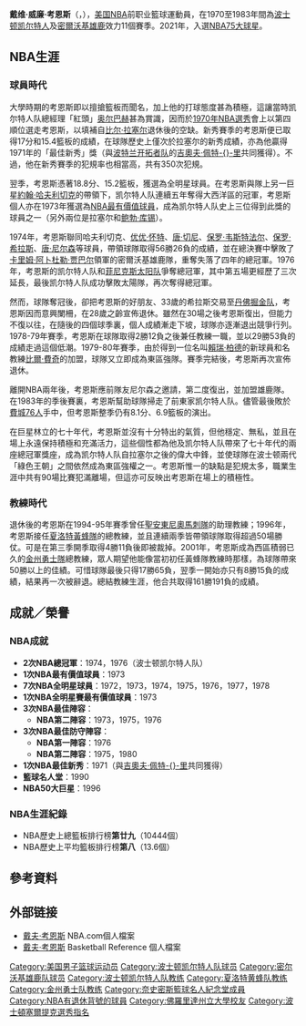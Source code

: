 {{noteTA
|G1=NBA
}}
{{infobox NBA Player
| name = 戴夫·考恩斯
| nickname = Dave、Big Red
| image = Dave Cowens - 2005 NBA Legends Tour - 1-21-05.jpg
| caption = 
| position = [[中鋒|中鋒]]
| height_ft = 6
| height_in = 9
| weight_lb = 230
| nationality = {{USA}}
| birth_date = {{birth date and age|1948|10|25}}
| birth_place = {{USA}}[[肯塔基州|肯塔基州]][[紐波特_(肯塔基州)|紐波特]]
| college = [[佛羅里達州立大學|佛羅里達州立大學]]
| draft_round = 1
| draft_pick = 4
| draft_year = 1970
| draft_team = [[波士頓塞爾提克|波士頓塞爾提克]]
| career_number = 18, 36
| career_start = 1970
| career_end = 1983
| years1          = {{nbay|1970|start}}–{{nbay|1979|end}}
| team1           = [[波士頓塞爾提克|波士頓塞爾提克]]
| years2          = {{nbay|1982|full=y}}
| team2           = [[密爾瓦基公鹿|密爾瓦基公鹿]]
| cyears1         = {{nbay|1978|full=y}}
| cteam1          = [[波士頓塞爾提克|波士頓塞爾提克]]
| cyears2         = {{nbay|1994|start}}–{{nbay|1995|end}}
| cteam2          = [[聖安東尼奧馬刺|聖安東尼奧馬刺]] (助理教練)
| cyears3         = {{nbay|1996|start}}–{{nbay|1998|end}}
| cteam3          = [[夏洛特黃蜂|夏洛特黃蜂]]
| cyears4         = {{nbay|2000|start}}–{{nbay|2001|start}}
| cteam4          = [[金州勇士|金州勇士]]
| cyears5         = {{tsl|en|2006 WNBA season||2006}}
| cteam5          = [[芝加哥天空|芝加哥天空]]
| cyears6         = {{nbay|2006|start}}–{{nbay|2008|end}}
| cteam6          = [[底特律活塞|底特律活塞]] (助理教練)
| highlights = 
* 2× [[NBA總冠軍|NBA總冠軍]] ({{tsl|en|1974 NBA Finals||1974}}, {{tsl|en|1976 NBA Finals||1976}})
* [[NBA年度MVP|NBA年度MVP]] ([[1972-73_NBA賽季|1973]])
* 8× [[NBA明星賽|NBA明星賽]] ({{nasg|1972}}–{{nasg|1978}}, {{nasg|1980}})
* [[NBA明星賽MVP|NBA明星賽MVP]] ({{tsl|en|1973 NBA All-Star Game||1973}})
* 3× [[NBA最佳陣容|NBA最佳陣容第二隊]] ([[1972-73_NBA賽季|1973]], [[1974-75_NBA赛季|1975]], [[1975-76_NBA赛季|1976]])
* [[NBA最佳防守陣容|NBA最佳防守陣容第一隊]] ([[1975-76_NBA赛季|1976]])
* 2× [[NBA最佳防守陣容|NBA最佳防守陣容第二隊]] ([[1974-75_NBA赛季|1975]], [[1979-80_NBA赛季|1980]])
* [[NBA最佳新秀|NBA最佳新秀]] ([[1970-71_NBA賽季|1971]])
* [[NBA最佳新秀陣容|NBA最佳新秀陣容]] ({{nbay|1970|end}})
* [[NBA50大巨星|NBA50大巨星]]（{{nbay|1996|start}}）
* [[NBA75大球星|NBA75大球星]]（{{nbay|2021|start}}）
* 18號球衣為[[波士頓塞爾提克|波士頓塞爾提克]]退役
* No. 13 {{tsl|en|Florida State Seminoles men's basketball#Retired numbers||retired by Florida State Seminoles}}
| stats_league=NBA
| stat1label=[[得分_(篮球)|得分]]
| stat1value=13,516 (17.6 ppg)
| stat2label=[[篮板球|篮板]]
| stat2value=10,444 (13.6 rpg)
| stat3label=[[助攻|助攻]]
| stat3value=2,910 (3.8 apg)
| bbr=cowenda01
| HOF_player=dave-cowens
| CBBASKHOF_year = 2006
}}

'''戴维·威廉·考恩斯'''（{{lang-en|'''David William Cowens'''}}，{{bd|1948年|10月25日|catIdx=C}}），[[美国|美国]][[NBA|NBA]]前职业籃球運動員，在1970至1983年間為[[波士顿凯尔特人|波士顿凯尔特人]]及[[密爾沃基雄鹿|密爾沃基雄鹿]]效力11個賽季。2021年，入選[[NBA75大球星|NBA75大球星]]。

==NBA生涯==
===球員時代===
大學時期的考恩斯即以擅搶籃板而聞名，加上他的打球態度甚為積極，這讓當時凯尔特人队總經理「紅頭」[[阿诺德·奥尔巴赫|奥尔巴赫]]甚為賞識，因而於[[1970年NBA選秀|1970年NBA選秀]]會上以第四順位選走考恩斯，以填補自[[比尔·拉塞尔|比尔·拉塞尔]]退休後的空缺。新秀賽季的考恩斯便已取得17分和15.4籃板的成績，在球隊歷史上僅次於拉塞尔的新秀成績，亦為他贏得1971年的「最佳新秀」獎（與[[波特兰开拓者队|波特兰开拓者队]]的[[吉奧夫·佩特里|吉奧夫·佩特-{}-里]]共同獲得）。不過，他在新秀賽季的犯規率也相當高，共有350次犯規。

翌季，考恩斯憑著18.8分、15.2籃板，獲選為全明星球員。在考恩斯與隊上另一巨星[[約翰·哈夫利切克|約翰·哈夫利切克]]的帶領下，凯尔特人队連續五年奪得大西洋區的冠軍，考恩斯個人亦在1973年獲選為[[NBA最有價值球員|NBA最有價值球員]]，成為凯尔特人队史上三位得到此獎的球員之一（另外兩位是拉塞尔和[[鲍勃·库锡|鲍勃·库锡]]）。

1974年，考恩斯聯同哈夫利切克、[[优优·怀特|优优·怀特]]、[[唐·切尼|唐·切尼]]、[[保罗·韦斯特法尔|保罗·韦斯特法尔]]、[[保罗·希拉斯|保罗·希拉斯]]、[[唐·尼尔森|唐·尼尔森]]等球員，帶領球隊取得56勝26負的成績，並在總決賽中擊敗了[[卡里姆·阿卜杜勒·贾巴尔|卡里姆·阿卜杜勒·贾巴尔]]領軍的密爾沃基雄鹿隊，重奪失落了四年的總冠軍。1976年，考恩斯的凯尔特人队和[[菲尼克斯太阳队|菲尼克斯太阳队]]爭奪總冠軍，其中第五場更經歷了三次延長，最後凯尔特人队成功擊敗太陽隊，再次奪得總冠軍。

然而，球隊奪冠後，卻把考恩斯的好朋友、33歲的希拉斯交易至[[丹佛掘金队|丹佛掘金队]]，考恩斯因而意興闌柵，在28歲之齡宣佈退休。雖然在30場之後考恩斯復出，但能力不復以往，在隨後的四個球季裏，個人成績漸走下坡，球隊亦逐漸退出競爭行列。1978-79年賽季，考恩斯在球隊取得2勝12負之後兼任教練一職，並以29勝53負的成績走過這個低潮。1979-80年賽季，由於得到一位名叫[[賴瑞·柏德|賴瑞·柏德]]的新球員和名教練[[比爾·費奇|比爾·費奇]]的加盟，球隊又立即成為東區強隊。賽季完結後，考恩斯再次宣佈退休。

離開NBA兩年後，考恩斯應前隊友尼尔森之邀請，第二度復出，並加盟雄鹿隊。在1983年的季後賽裏，考恩斯幫助球隊掃走了前東家凯尔特人队。儘管最後敗於[[費城76人|費城76人]]手中，但考恩斯整季仍有8.1分、6.9籃板的演出。

在巨星林立的七十年代，考恩斯並沒有十分特出的氣質，但他穩定、無私，並且在場上永遠保持積極和充滿活力，這些個性都為他及凯尔特人队帶來了七十年代的兩座總冠軍獎座，成為凯尔特人队自拉塞尔之後的偉大中鋒，並使球隊在波士顿兩代「綠色王朝」之間依然成為東區強權之一。考恩斯惟一的缺點是犯規太多，職業生涯中共有90場比賽犯滿離場，但這亦可反映出考恩斯在場上的積極性。

===教練時代===
退休後的考恩斯在1994-95年賽季曾任[[聖安東尼奧馬刺隊|聖安東尼奧馬刺隊]]的助理教練；1996年，考恩斯接任[[夏洛特黃蜂隊|夏洛特黃蜂隊]]的總教練，並且連續兩季皆帶領球隊取得超過50場勝仗。可是在第三季開季取得4勝11負後即被裁掉。2001年，考恩斯成為西區積弱已久的[[金州勇士隊|金州勇士隊]]總教練，眾人期望他能像當初初任黃蜂隊教練時那樣，為球隊帶來50勝以上的佳績。可惜球隊最後只得17勝65負，翌季一開始亦只有8勝15負的成績，結果再一次被辭退。總結教練生涯，他合共取得161勝191負的成績。

==成就／榮譽==
===NBA成就===
*'''2次NBA總冠軍'''：1974，1976（波士顿凯尔特人队）
*'''1次NBA最有價值球員'''：1973
*'''7次NBA全明星球員'''：1972，1973，1974，1975，1976，1977，1978
*'''1次NBA全明星賽最有價值球員'''：1973
*'''3次NBA最佳陣容'''： 
**'''NBA第二陣容'''：1973，1975，1976
*'''3次NBA最佳防守陣容'''： 
**'''NBA第一陣容'''：1976
**'''NBA第二陣容'''：1975，1980
*'''1次NBA最佳新秀'''：1971（與[[吉奧夫·佩特里|吉奧夫·佩特-{}-里]]共同獲得）
*'''籃球名人堂'''：1990
*'''NBA50大巨星'''：1996

===NBA生涯紀錄===
*NBA歷史上總籃板排行榜'''第廿九'''（10444個）
*NBA歷史上平均籃板排行榜'''第八'''（13.6個）

==參考資料==
{{Reflist}}

== 外部链接 ==
*[http://www.nba.com/history/players/cowens_bio.html 戴夫·考恩斯] {{Wayback|url=http://www.nba.com/history/players/cowens_bio.html |date=20100324120814 }} NBA.com個人檔案
*[https://web.archive.org/web/20101212050332/http://basketballreference.com/players/playerpage.htm?ilkid=COWENDA01 戴夫·考恩斯] Basketball Reference 個人檔案

{{start box}}
{{succession box|[[卡里姆·阿卜杜勒·贾巴尔|卡里姆·阿卜杜勒·贾巴尔]]|[[西德尼·威克斯|西德尼·威克斯]]|[[NBA最佳新秀|NBA最佳新秀]]|1971}}
{{succession box|[[卡里姆·阿卜杜勒·贾巴尔|卡里姆·阿卜杜勒·贾巴尔]]|[[卡里姆·阿卜杜勒·贾巴尔|卡里姆·阿卜杜勒·贾巴尔]]|[[NBA最有價值球員|NBA最有價值球員]]|1973}}
{{succession box|[[杰里·韦斯特|杰里·韦斯特]]|[[鮑勃·拉尼爾|鮑勃·拉尼爾]]|[[NBA全明星賽最有價值球員|NBA全明星賽最有價值球員]]|1973}}
{{end box}}

{{1970 NBA Draft}}
{{NBA年度最佳新秀}}
{{NBA50}}
{{NBA75}}
{{NBA All-Star Game MVP Award}}
{{NBA MVPs}}
{{Boston Celtics}}
{{Boston Celtics 1973-74 NBA champions}}
{{Boston Celtics 1975-76 NBA champions}}
{{Charlotte Bobcats}}
{{GoldenStateWarriorsCoach}}
{{Authority control}}
{{DEFAULTSORT:Cowens, David}}
[[Category:美国男子篮球运动员|Category:美国男子篮球运动员]]
[[Category:波士顿凯尔特人队球员|Category:波士顿凯尔特人队球员]]
[[Category:密尔沃基雄鹿队球员|Category:密尔沃基雄鹿队球员]]
[[Category:波士顿凯尔特人队教练|Category:波士顿凯尔特人队教练]]
[[Category:夏洛特黄蜂队教练|Category:夏洛特黄蜂队教练]]
[[Category:金州勇士队教练|Category:金州勇士队教练]]
[[Category:奈史密斯籃球名人紀念堂成員|Category:奈史密斯籃球名人紀念堂成員]]
[[Category:NBA有退休背號的球員|Category:NBA有退休背號的球員]]
[[Category:佛羅里達州立大學校友|Category:佛羅里達州立大學校友]]
[[Category:波士頓塞爾提克選秀指名|Category:波士頓塞爾提克選秀指名]]